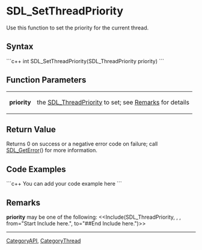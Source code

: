 <!-- pragma section-numbers off -->
<!-- pragma camelcase off -->

= SDL_SetThreadPriority =
Use this function to set the priority for the current thread.


== Syntax ==
```c++
int SDL_SetThreadPriority(SDL_ThreadPriority priority)
```

== Function Parameters ==
{|
|'''priority'''
|the [[SDL_ThreadPriority]] to set; see [[#Remarks|Remarks]] for details
|}

== Return Value ==
Returns 0 on success or a negative error code on failure; call [[SDL_GetError]]() for more information.

== Code Examples ==
```c++
You can add your code example here
```

== Remarks ==
'''priority''' may be one of the following:
<<Include(SDL_ThreadPriority, , , from="Start Include here.", to="##End Include here.")>>

----
[[CategoryAPI]], [[CategoryThread]]
